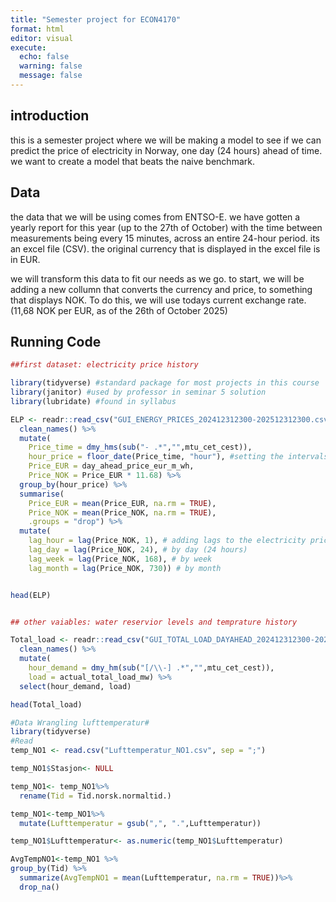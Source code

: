 ---
title: "Semester project for ECON4170"
format: html
editor: visual
execute: 
  echo: false
  warning: false
  message: false
---

## introduction

this is a semester project where we will be making a model to see if we can predict the price of electricity in Norway, one day (24 hours) ahead of time. we want to create a model that beats the naive benchmark.

## Data

the data that we will be using comes from ENTSO-E. we have gotten a yearly report for this year (up to the 27th of October) with the time between measurements being every 15 minutes, across an entire 24-hour period. its an excel file (CSV). the original currency that is displayed in the excel file is in EUR.

we will transform this data to fit our needs as we go. to start, we will be adding a new collumn that converts the currency and price, to something that displays NOK. To do this, we will use todays current exchange rate. (11,68 NOK per EUR, as of the 26th of October 2025)

## Running Code

```{r}

##first dataset: electricity price history

library(tidyverse) #standard package for most projects in this course
library(janitor) #used by professor in seminar 5 solution
library(lubridate) #found in syllabus

ELP <- readr::read_csv("GUI_ENERGY_PRICES_202412312300-202512312300.csv") %>%
  clean_names() %>%
  mutate(
    Price_time = dmy_hms(sub("- .*","",mtu_cet_cest)),
    hour_price = floor_date(Price_time, "hour"), #setting the intervals to every hour
    Price_EUR = day_ahead_price_eur_m_wh,
    Price_NOK = Price_EUR * 11.68) %>%
  group_by(hour_price) %>%
  summarise(
    Price_EUR = mean(Price_EUR, na.rm = TRUE),
    Price_NOK = mean(Price_NOK, na.rm = TRUE), 
    .groups = "drop") %>%
  mutate( 
    lag_hour = lag(Price_NOK, 1), # adding lags to the electricity price
    lag_day = lag(Price_NOK, 24), # by day (24 hours)
    lag_week = lag(Price_NOK, 168), # by week
    lag_month = lag(Price_NOK, 730)) # by month


head(ELP) 


## other vaiables: water reservior levels and temprature history

Total_load <- readr::read_csv("GUI_TOTAL_LOAD_DAYAHEAD_202412312300-202512312300.csv") %>%
  clean_names() %>%
  mutate(
    hour_demand = dmy_hm(sub("[/\\-] .*","",mtu_cet_cest)),
    load = actual_total_load_mw) %>%
  select(hour_demand, load)

head(Total_load)


```

```{r}
#Data Wrangling lufttemperatur#
library(tidyverse)
#Read 
temp_NO1 <- read.csv("Lufttemperatur_NO1.csv", sep = ";")

temp_NO1$Stasjon<- NULL

temp_NO1<- temp_NO1%>%
  rename(Tid = Tid.norsk.normaltid.)

temp_NO1<-temp_NO1%>%
  mutate(Lufttemperatur = gsub(",", ".",Lufttemperatur))

temp_NO1$Lufttemperatur<- as.numeric(temp_NO1$Lufttemperatur)

AvgTempNO1<-temp_NO1 %>%
group_by(Tid) %>%
  summarize(AvgTempNO1 = mean(Lufttemperatur, na.rm = TRUE))%>%
  drop_na()
```
